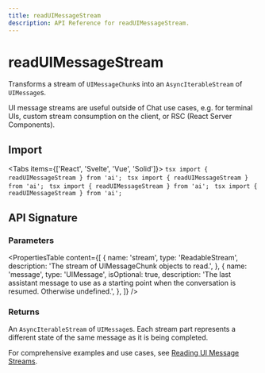 ```yaml
---
title: readUIMessageStream
description: API Reference for readUIMessageStream.
---
```


# readUIMessageStream

Transforms a stream of `UIMessageChunk`s into an `AsyncIterableStream` of `UIMessage`s.

UI message streams are useful outside of Chat use cases, e.g. for terminal UIs, custom stream consumption on the client, or RSC (React Server Components).

## Import

<Tabs items={['React', 'Svelte', 'Vue', 'Solid']}>
  <Tab>
    ```tsx
    import { readUIMessageStream } from 'ai';
    ```
  </Tab>
  <Tab>
    ```tsx
    import { readUIMessageStream } from 'ai';
    ```
  </Tab>
  <Tab>
    ```tsx
    import { readUIMessageStream } from 'ai';
    ```
  </Tab>
  <Tab>
    ```tsx
    import { readUIMessageStream } from 'ai';
    ```
  </Tab>
</Tabs>

## API Signature

### Parameters

<PropertiesTable
  content={[
    {
      name: 'stream',
      type: 'ReadableStream<UIMessageChunk>',
      description: 'The stream of UIMessageChunk objects to read.',
    },
    {
      name: 'message',
      type: 'UIMessage',
      isOptional: true,
      description: 'The last assistant message to use as a starting point when the conversation is resumed. Otherwise undefined.',
    },
  ]}
/>

### Returns

An `AsyncIterableStream` of `UIMessage`s. Each stream part represents a different state of the same message as it is being completed.

For comprehensive examples and use cases, see [Reading UI Message Streams](/docs/ai-sdk-ui/reading-ui-message-streams).